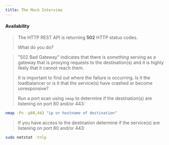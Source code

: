 ```yaml
---
title: The Mock Interview
---
```



#### Availability

<Tabs values={tabs} defaultValue="Question">

<TabItem value="Question">

> The HTTP REST API is returning **502** HTTP status codes.
>
> What do you do?

</TabItem>

<TabItem value="Answer">

> "502 Bad Gateway" indicates that there is _something_ serving as a gateway that is proxying requests
> to the destination(s) and it is highly likely that it cannot reach them.
>
> It is important to find out where the failure is occurring. Is it the loadbalancer or is it that the
> service(s) have crashed or become unresponsive?
>
> Run a port scan using `nmap` to determine if the destination(s) are listening on port 80 and/or 443:
```bash
nmap -Pn -p80,443 "ip or hostname of destination"
```
>
> If you have access to the destination determine if the service(s) are listening on port 80 and/or 443:
```bash
sudo netstat -tnlp
```

</TabItem>

</Tabs>
